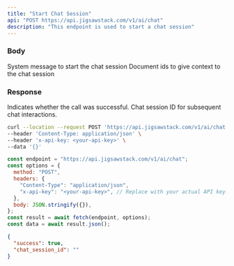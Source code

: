 ```yaml
---
title: "Start Chat Session"
api: "POST https://api.jigsawstack.com/v1/ai/chat"
description: "This endpoint is used to start a chat session"
---
```


### Body

<ParamField body="system_message" type="string">
  System message to start the chat session
</ParamField>

<ParamField body="document_ids" type="array<string">
  Document ids to give context to the chat session
</ParamField>

<Snippet file="header.mdx" />

### Response

<ResponseField name="success" type="boolean">
  Indicates whether the call was successful.
</ResponseField>

<ResponseField name="chat_session_id" type="string">
  Chat session ID for subsequent chat interactions.
</ResponseField>

<RequestExample>

```bash cURL
curl --location --request POST 'https://api.jigsawstack.com/v1/ai/chat' \
--header 'Content-Type: application/json' \
--header 'x-api-key: <your-api-key>' \
--data '{}'
```

```javascript Node.js
const endpoint = "https://api.jigsawstack.com/v1/ai/chat";
const options = {
  method: "POST",
  headers: {
    "Content-Type": "application/json",
    "x-api-key": "<your-api-key>", // Replace with your actual API key.
  },
  body: JSON.stringify({}),
};
const result = await fetch(endpoint, options);
const data = await result.json();
```

</RequestExample>

<ResponseExample>

```json Response
{
  "success": true,
  "chat_session_id": ""
}
```

</ResponseExample>
